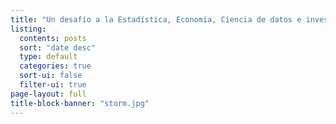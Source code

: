 ```yaml
---
title: "Un desafío a la Estadística, Economía, Ciencia de datos e investigación..."
listing:
  contents: posts
  sort: "date desc"
  type: default
  categories: true
  sort-ui: false
  filter-ui: true
page-layout: full
title-block-banner: "storm.jpg"
---
```

